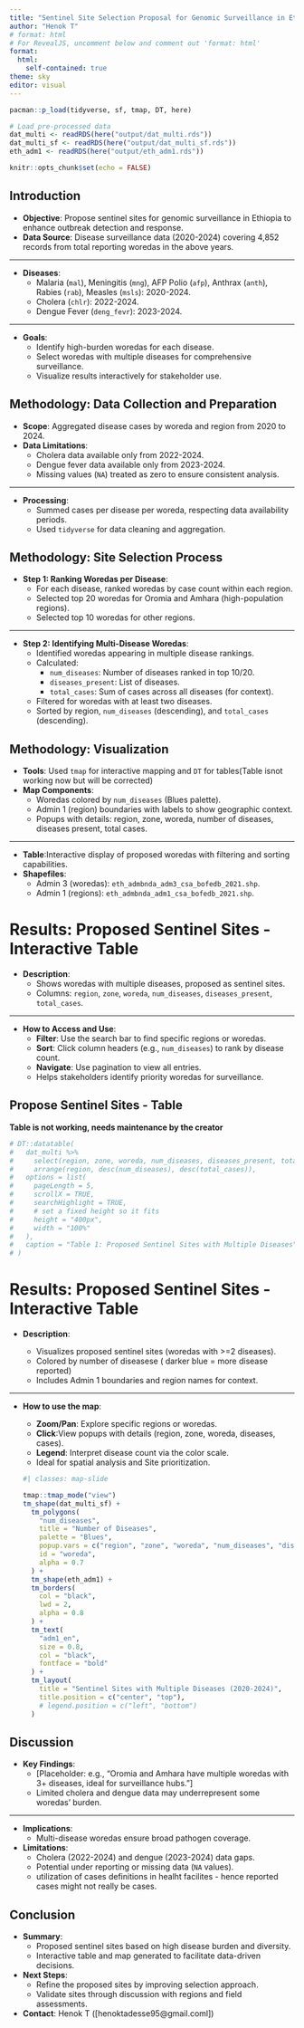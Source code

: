 ```yaml
---
title: "Sentinel Site Selection Proposal for Genomic Surveillance in Ethiopia (2020-2024)"
author: "Henok T"
# format: html
# For RevealJS, uncomment below and comment out 'format: html'
format: 
  html:
    self-contained: true 
theme: sky
editor: visual
---
```


```r
pacman::p_load(tidyverse, sf, tmap, DT, here)

# Load pre-processed data
dat_multi <- readRDS(here("output/dat_multi.rds"))
dat_multi_sf <- readRDS(here("output/dat_multi_sf.rds"))
eth_adm1 <- readRDS(here("output/eth_adm1.rds"))

knitr::opts_chunk$set(echo = FALSE)
```

## Introduction

-   **Objective**: Propose sentinel sites for genomic surveillance in Ethiopia to enhance outbreak detection and response.
-   **Data Source**: Disease surveillance data (2020-2024) covering 4,852 records from total reporting woredas in the above years.

------------------------------------------------------------------------

-   **Diseases**:
    -   Malaria (`mal`), Meningitis (`mng`), AFP Polio (`afp`), Anthrax (`anth`), Rabies (`rab`), Measles (`msls`): 2020-2024.
    -   Cholera (`chlr`): 2022-2024.
    -   Dengue Fever (`deng_fevr`): 2023-2024.

------------------------------------------------------------------------

-   **Goals**:
    -   Identify high-burden woredas for each disease.
    -   Select woredas with multiple diseases for comprehensive surveillance.
    -   Visualize results interactively for stakeholder use.

## Methodology: Data Collection and Preparation

-   **Scope**: Aggregated disease cases by woreda and region from 2020 to 2024.
-   **Data Limitations**:
    -   Cholera data available only from 2022-2024.
    -   Dengue fever data available only from 2023-2024.
    -   Missing values (`NA`) treated as zero to ensure consistent analysis.

------------------------------------------------------------------------

-   **Processing**:
    -   Summed cases per disease per woreda, respecting data availability periods.
    -   Used `tidyverse` for data cleaning and aggregation.

## Methodology: Site Selection Process

-   **Step 1: Ranking Woredas per Disease**:
    -   For each disease, ranked woredas by case count within each region.
    -   Selected top 20 woredas for Oromia and Amhara (high-population regions).
    -   Selected top 10 woredas for other regions.

------------------------------------------------------------------------

-   **Step 2: Identifying Multi-Disease Woredas**:
    -   Identified woredas appearing in multiple disease rankings.
    -   Calculated:
        -   `num_diseases`: Number of diseases ranked in top 10/20.
        -   `diseases_present`: List of diseases.
        -   `total_cases`: Sum of cases across all diseases (for context).
    -   Filtered for woredas with at least two diseases.
    -   Sorted by region, `num_diseases` (descending), and `total_cases` (descending).

## Methodology: Visualization

-   **Tools**: Used `tmap` for interactive mapping and `DT` for tables(Table isnot working now but will be corrected)
-   **Map Components**:
    -   Woredas colored by `num_diseases` (Blues palette).
    -   Admin 1 (region) boundaries with labels to show geographic context.
    -   Popups with details: region, zone, woreda, number of diseases, diseases present, total cases.

------------------------------------------------------------------------

-   **Table**:Interactive display of proposed woredas with filtering and sorting capabilities.
-   **Shapefiles**:
    -   Admin 3 (woredas): `eth_admbnda_adm3_csa_bofedb_2021.shp`.
    -   Admin 1 (regions): `eth_admbnda_adm1_csa_bofedb_2021.shp`.

# Results: Proposed Sentinel Sites - Interactive Table

-   **Description**:
    -   Shows woredas with multiple diseases, proposed as sentinel sites.
    -   Columns: `region`, `zone`, `woreda`, `num_diseases`, `diseases_present`, `total_cases`.

------------------------------------------------------------------------

-   **How to Access and Use**:
    -   **Filter**: Use the search bar to find specific regions or woredas.
    -   **Sort**: Click column headers (e.g., `num_diseases`) to rank by disease count.
    -   **Navigate**: Use pagination to view all entries.
    -   Helps stakeholders identify priority woredas for surveillance.

## Propose Sentinel Sites - Table {.table-slide .flex-slide}

**Table is not working, needs maintenance by the creator**

```r

# DT::datatable(
#   dat_multi %>% 
#     select(region, zone, woreda, num_diseases, diseases_present, total_cases) %>%
#     arrange(region, desc(num_diseases), desc(total_cases)),
#   options = list(
#     pageLength = 5,
#     scrollX = TRUE,
#     searchHighlight = TRUE,
#     # set a fixed height so it fits
#     height = "400px",
#     width = "100%"
#   ),
#   caption = "Table 1: Proposed Sentinel Sites with Multiple Diseases"
# )


```

# Results: Proposed Sentinel Sites - Interactive Table

-   **Description**:

    -   Visualizes proposed sentinel sites (woredas with \>=2 diseases).
    -   Colored by number of diseasese ( darker blue = more disease reported)
    -   Includes Admin 1 boundaries and region names for context.

------------------------------------------------------------------------

-   **How to use the map**:

    -   **Zoom/Pan**: Explore specific regions or woredas.
    -   **Click**:View popups with details (region, zone, woreda, diseases, cases).
    -   **Legend**: Interpret disease count via the color scale.
    -   Ideal for spatial analysis and Site prioritization.

    ```r
    #| classes: map-slide 

    tmap::tmap_mode("view")
    tm_shape(dat_multi_sf) +
      tm_polygons(
        "num_diseases",
        title = "Number of Diseases",
        palette = "Blues",
        popup.vars = c("region", "zone", "woreda", "num_diseases", "diseases_present", "total_cases"),
        id = "woreda",
        alpha = 0.7
      ) +
      tm_shape(eth_adm1) +
      tm_borders(
        col = "black",
        lwd = 2,
        alpha = 0.8
      ) +
      tm_text(
        "adm1_en",
        size = 0.8,
        col = "black",
        fontface = "bold"
      ) +
      tm_layout(
        title = "Sentinel Sites with Multiple Diseases (2020-2024)",
        title.position = c("center", "top"),
        # legend.position = c("left", "bottom")
      )


    ```

## Discussion

-   **Key Findings**:
    -   \[Placeholder: e.g., "Oromia and Amhara have multiple woredas with 3+ diseases, ideal for surveillance hubs."\]
    -   Limited cholera and dengue data may underrepresent some woredas' burden.

------------------------------------------------------------------------

-   **Implications**:
    -   Multi-disease woredas ensure broad pathogen coverage.
-   **Limitations**:
    -   Cholera (2022-2024) and dengue (2023-2024) data gaps.
    -   Potential under reporting or missing data (`NA` values).
    -   utilization of cases definitions in healht facilites - hence reported cases might not really be cases.

## Conclusion

-   **Summary**:
    -   Proposed sentinel sites based on high disease burden and diversity.
    -   Interactive table and map generated to facilitate data-driven decisions.
-   **Next Steps**:
    -   Refine the proposed sites by improving selection approach.
    -   Validate sites through discussion with regions and field assessments.
-   **Contact**: Henok T (\[henoktadesse95\@gmail.coml\])
